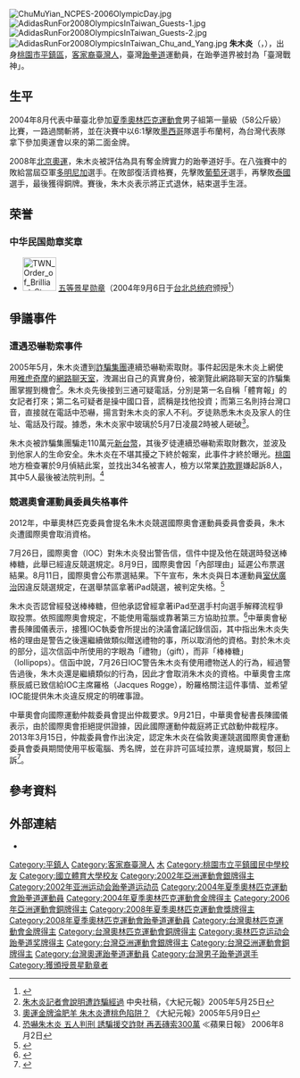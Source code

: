 {{Infobox sportsperson
| name=朱木炎
| image=AdidasRunFor2008OlympicsInTaiwan Mu-yen Chu.jpg
| real_name=朱木炎
| romanizedname=Chu Mu-Yen
| birth_name=
| nationality={{ROC}}
| national_team={{TPE}}
| ethnicity=
| hometown=
| citizenship=
| birth_date={{Birth date and age|year=1982|month=3|day=14}}
| birth_place={{TWN}}[[桃園縣|桃園縣]][[平鎮鄉|平鎮鄉]]
| death_date=
| death_place=
| resting_place=
| monuments=
| residence={{ROC-TWN}}
| education=國立體育大學運動教練研究所
| alma_mater=桃園縣立平鎮國民中學<br/>國立體育大學
| occupation=國立體育大學技擊運動技術學系副教授級專業技術人員（2017年－）<br/>國立體育大學體育博物館館長（2019年－）
| years_active=1998年－
| height={{height|m=1.73}}
| weight={{weight|kg=58}}
| spouse=
| country={{ROC-TWN}}
| sport=跆拳道
| rank=蠅量級、鰭量級
| event=
| collegeteam=國立體育大學
| coach=邱共鉦
| retired=2008年8月23日
| coaching=
| worlds=
{{collapsible list
|'''1998年世界少年跆拳道錦標賽'''：第二名
|'''2001年世界跆拳道錦標賽'''：鰭量級第二名
|'''2001年跆拳道世界盃'''：第一名
|'''2002年世界大學跆拳道錦標賽'''：第二名
|'''2003年夏季世界大學生運動會'''：跆拳道蠅量級第一名
|'''2003年世界跆拳道錦標賽'''：蠅量級第一名
}}
| regionals=
{{collapsible list
|'''2002年亞洲運動會'''：跆拳道鰭量級第二名
|'''2008年亞洲跆拳道錦標賽'''：蠅量級第一名
}}
| nationals=
{{collapsible list
|'''中華民國93年全國大專校院運動會公開男生組'''：跆拳道蠅量級第一名
|'''2004年荷蘭跆拳道公開賽'''：第一名
|'''2008年奧地利跆拳道公開賽'''：第一名
}}
| olympics=
{{collapsible list
|'''2004年夏季奧林匹克運動會'''：跆拳道蠅量級第一名
}}
| highestranking=
| pb=
| medaltemplates=
{{MedalCount|type=國際運動賽會
|夏季奧林匹克運動會|1|0|1
|世界跆拳道錦標賽|1|1|0
|跆拳道世界盃|1|0|0
|亞洲運動會|0|1|1
|亞洲跆拳道錦標賽|1|0|1
|夏季世界大學生運動會|1|0|0
|世界大學跆拳道錦標賽|0|1|0
|世界少年跆拳道錦標賽|0|1|0
}}
{{MedalCountry|{{TPE}}}}
{{MedalSport|男子跆拳道}}
{{MedalCompetition|世界少年跆拳道錦標賽}}
{{MedalSilver|1998年土耳其伊斯坦堡|-48kg}}
{{MedalCompetition|世界跆拳道錦標賽}}
{{MedalSilver|2001年韓國濟州特別自治道濟州市|鰭量級}}
{{MedalGold|2003年德國巴伐利亞州|蠅量級}}
{{MedalCompetition|跆拳道世界盃}}
{{MedalGold|2001年越南胡志明市|-54kg}}
{{MedalCompetition|亞洲運動會}}
{{MedalSilver|2002年韓國釜山廣域市|鰭量級}}
{{MedalBronze|2006年卡達杜哈|蠅量級}}
{{MedalCompetition|世界大學跆拳道錦標賽}}
{{MedalSilver|2002年美國柏克萊|-54kg}}
{{MedalCompetition|夏季世界大學生運動會}}
{{MedalGold|2003年韓國大邱廣域市|蠅量級}}
{{MedalCompetition|夏季奧林匹克運動會跆拳道資格賽}}
{{MedalGold|2003年法國巴黎|-58kg}}
{{MedalGold|2007年英國英格蘭曼徹斯特|-58kg}}
{{MedalCompetition|荷蘭跆拳道公開賽}}
{{MedalGold|2004年荷蘭愛因荷芬|-58kg}}
{{MedalCompetition|夏季奧林匹克運動會}}
{{MedalGold|2004年希臘雅典|蠅量級}}
{{MedalBronze|2008年中國北京市海淀區|蠅量級}}
{{MedalCompetition|亞洲跆拳道錦標賽}}
{{MedalBronze|2006年泰國曼谷|蠅量級}}
{{MedalGold|2008年中國河南省洛陽市|蠅量級}}
{{MedalCompetition|奧地利跆拳道公開賽}}
{{MedalGold|2008年奧地利因斯布魯克|-58kg}}
| show-medals=
| updated=2022年2月19日
}}
{{世大運獎牌記錄
|代表={{TPE}}
|項目=跆拳道
|a1=2003|b1=1|c1=蠅量級
}}
[[File:ChuMuYian_NCPES-2006OlympicDay.jpg|thumb]]
[[File:AdidasRunFor2008OlympicsInTaiwan_Guests-1.jpg|thumb]]
[[File:AdidasRunFor2008OlympicsInTaiwan_Guests-2.jpg|thumb]]
[[File:AdidasRunFor2008OlympicsInTaiwan_Chu_and_Yang.jpg|thumb]]
'''朱木炎'''（{{lang-en|Chu Mu-Yen}}，{{bd|1982年|3月14日||}}），出身[[桃園市|桃園市]][[平鎮區|平鎮區]]，[[客家裔臺灣人|客家裔臺灣人]]，臺灣[[跆拳道|跆拳道]]運動員，在跆拳道界被封為「臺灣戰神」。

==生平==
2004年8月代表中華臺北參加[[2004年夏季奧林匹克運動會|夏季奧林匹克運動會]]男子組第一量級（58公斤級）比賽，一路過關斬將，並在決賽中以6:1擊敗[[墨西哥|墨西哥]]隊選手布蘭柯，為台灣代表隊拿下參加奧運會以來的第二面金牌。

2008年[[2008年夏季奥林匹克运动会|北京奧運]]，朱木炎被評估為具有奪金牌實力的跆拳道好手。在八強賽中的敗給當屆亞軍[[多明尼加|多明尼加]]選手{{tsl|en|Gabriel Mercedes||Gabriel Mercedes}}。在敗部復活資格賽，先擊敗[[葡萄牙|葡萄牙]]選手{{tsl|en|Pedro Póvoa||Pedro Póvoa}}，再擊敗[[泰國|泰國]]選手{{tsl|en|Chutchawal Khawlaor||Chutchawal Khawlaor}}，最後獲得銅牌。賽後，朱木炎表示將正式退休，結束選手生涯。

==荣誉==
===中华民国勋章奖章===
* [[File:TWN_Order_of_Brilliant_Star_5Class_BAR.svg|60px]] [[景星勋章|五等景星勋章]]（2004年9月6日于[[台北市|台北]][[总统府_(台湾)|总统府]]颁授<ref>{{cite web |url=https://www.president.gov.tw/NEWS/8776 |title=總統頒贈「2004年雅典奧林匹克運動會」跆拳道金牌得主陳詩欣、朱木炎勳章 |publisher=中华民国总统府 |date=2004-09-06 |accessdate=2021-08-29 |archive-date=2021-08-29 |archive-url=https://web.archive.org/web/20210829050622/https://www.president.gov.tw/NEWS/8776 |dead-url=no }}</ref>）

== 爭議事件 ==
=== 遭遇恐嚇勒索事件 ===
2005年5月，朱木炎遭到[[詐騙集團|詐騙集團]]連續恐嚇勒索取財。事件起因是朱木炎上網使用[[雅虎奇摩|雅虎奇摩]]的[[網路聊天室|網路聊天室]]，洩漏出自己的真實身份，被瀏覽此網路聊天室的詐騙集團掌握到機會<ref>[http://www.epochtimes.com/b5/5/5/24/n932542.htm 朱木炎記者會說明遭詐騙經過] {{Wayback|url=http://www.epochtimes.com/b5/5/5/24/n932542.htm |date=20200419123248 }}中央社稿，《大紀元報》2005年5月25日</ref>。朱木炎先後接到三通可疑電話，分別是第一名自稱「體育報」的女記者打來；第二名可疑者是操中國口音，謊稱是找他投資；而第三名則持台灣口音，直接就在電話中恐嚇，揚言對朱木炎的家人不利。歹徒熟悉朱木炎及家人的住址、電話及行蹤。據悉，朱木炎家中玻璃於5月7日凌晨2時被人砸破<ref>[http://news.epochtimes.com/b5/5/5/9/n915935.htm 奧運金牌淪肥羊 朱木炎遭桃色陷阱？] {{Wayback|url=http://news.epochtimes.com/b5/5/5/9/n915935.htm |date=20081017065452 }}《大紀元報》2005年5月9日</ref>。

朱木炎被詐騙集團騙走110萬元[[新台幣|新台幣]]，其後歹徒連續恐嚇勒索取財數次，並波及到他家人的生命安全。朱木炎在不堪其擾之下終於報案，此事件才終於曝光。[[桃園市|桃園]]地方檢查署於9月偵結此案，並找出34名被害人，檢方以常業[[詐欺罪|詐欺罪]]嫌起訴8人，其中5人最後被法院判刑。<ref>[http://www.appledaily.com.tw/appledaily/article/headline/20060802/2790768/ 恐嚇朱木炎 五人判刑 誘騙援交詐財 再丟磚索300萬] ≪蘋果日報》 2006年8月2日</ref>

=== 競選奧會運動員委員失格事件 ===
2012年，中華奧林匹克委員會提名朱木炎競選國際奧會運動員委員會委員，朱木炎遭國際奧會取消資格。

7月26日，國際奧會（IOC）對朱木炎發出警告信，信件中提及他在競選時發送棒棒糖，此舉已經違反競選規定。8月9日，國際奧會因「內部理由」延遲公布票選結果。8月11日，國際奧會公布票選結果。下午宣布，朱木炎與日本運動員[[室伏廣治|室伏廣治]]因違反競選規定，在選舉禁區拿著iPad競選，被判定失格。<ref>{{cite news|author=李宇政|title=中華奧會：朱木炎翻盤機率低|language=zh-tw|url=http://tw.news.yahoo.com/%E4%B8%AD%E8%8F%AF%E5%A5%A7%E6%9C%83-%E6%9C%B1%E6%9C%A8%E7%82%8E%E7%BF%BB%E7%9B%A4%E6%A9%9F%E7%8E%87%E4%BD%8E-113624891.html?_esi=1|accessdate=2012-08-16|publisher=中央社|date=2012-08-16|archive-date=2016-03-17|archive-url=https://web.archive.org/web/20160317082911/https://tw.news.yahoo.com/%E4%B8%AD%E8%8F%AF%E5%A5%A7%E6%9C%83-%E6%9C%B1%E6%9C%A8%E7%82%8E%E7%BF%BB%E7%9B%A4%E6%A9%9F%E7%8E%87%E4%BD%8E-113624891.html?_esi=1|dead-url=no}}</ref>

朱木炎否認曾經發送棒棒糖，但他承認曾經拿著iPad至選手村向選手解釋流程爭取投票。依照國際奧會規定，不能使用電腦或靠著第三方協助拉票。<ref>{{cite news|author=龍柏安|title=朱木炎競選 遭奧會判失格|language=zh-tw|url=http://n.yam.com/cna/sports/20120812/20120812711495.html|accessdate=2012-08-12|publisher=中央社|date=2012-08-12|archive-date=2012-08-14|archive-url=https://web.archive.org/web/20120814184012/http://n.yam.com/cna/sports/20120812/20120812711495.html|dead-url=no}}</ref>中華奧會秘書長陳國儀表示，接獲IOC執委會所提出的決議會議記錄信函，其中指出朱木炎失格的理由是警告之後還繼續做類似贈送禮物的事，所以取消他的資格。對於朱木炎的部分，這次信函中所使用的字眼為「禮物」（gift），而非「棒棒糖」（lollipops）。信函中說，7月26日IOC警告朱木炎有使用禮物送人的行為，經過警告過後，朱木炎還是繼續類似的行為，因此才會取消朱木炎的資格。中華奧會主席蔡辰威已致信給IOC主席羅格（Jacques Rogge），盼羅格關注這件事情、並希望IOC能提供朱木炎違反規定的明確事證。

中華奧會向國際運動仲裁委員會提出仲裁要求。9月21日，中華奧會秘書長陳國儀表示，由於國際奧會拒絕提供證據，因此國際運動仲裁庭將正式啟動仲裁程序。2013年3月15日，仲裁委員會作出決定，認定朱木炎在倫敦奧運競選國際奧會運動委員會委員期間使用平板電腦、秀名牌，並在非許可區域拉票，違規屬實，駁回上訴<ref>{{cite news|author=曹宇帆|title=朱木炎告IOC 仲裁法庭駁回|language=zh-tw|url=http://www.cna.com.tw/News/FirstNews/201303150087-1.aspx?123|accessdate=2013-03-15|publisher=中央社|date=2013-03-15|archive-date=2016-03-05|archive-url=https://web.archive.org/web/20160305200149/http://www.cna.com.tw/News/FirstNews/201303150087-1.aspx?123|dead-url=no}}</ref>。

== 參考資料 ==
{{Reflist}}

== 外部連結 ==
*{{IOC profile|id=mu-yen-chu}}

{{Commonscat|Chu Mu-yen}}
{{奧運跆拳道男子58公斤級金牌}}
{{DEFAULTSORT:Chu Mu-Yen朱}}

[[Category:平鎮人|Category:平鎮人]]
[[Category:客家裔臺灣人|Category:客家裔臺灣人]]
[[Category:朱姓|木]]
[[Category:桃園市立平鎮國民中學校友|Category:桃園市立平鎮國民中學校友]]
[[Category:國立體育大學校友|Category:國立體育大學校友]]
[[Category:2002年亞洲運動會銀牌得主|Category:2002年亞洲運動會銀牌得主]]
[[Category:2002年亚洲运动会跆拳道运动员|Category:2002年亚洲运动会跆拳道运动员]]
[[Category:2004年夏季奧林匹克運動會跆拳道運動員|Category:2004年夏季奧林匹克運動會跆拳道運動員]]
[[Category:2004年夏季奧林匹克運動會金牌得主|Category:2004年夏季奧林匹克運動會金牌得主]]
[[Category:2006年亞洲運動會銅牌得主|Category:2006年亞洲運動會銅牌得主]]
[[Category:2008年夏季奧林匹克運動會獎牌得主|Category:2008年夏季奧林匹克運動會獎牌得主]]
[[Category:2008年夏季奧林匹克運動會跆拳道運動員|Category:2008年夏季奧林匹克運動會跆拳道運動員]]
[[Category:台灣奧林匹克運動會金牌得主|Category:台灣奧林匹克運動會金牌得主]]
[[Category:台灣奧林匹克運動會銅牌得主|Category:台灣奧林匹克運動會銅牌得主]]
[[Category:奥林匹克运动会跆拳道奖牌得主|Category:奥林匹克运动会跆拳道奖牌得主]]
[[Category:台灣亞洲運動會銀牌得主|Category:台灣亞洲運動會銀牌得主]]
[[Category:台灣亞洲運動會銅牌得主|Category:台灣亞洲運動會銅牌得主]]
[[Category:台灣奧運跆拳道運動員|Category:台灣奧運跆拳道運動員]]
[[Category:台灣男子跆拳道選手|Category:台灣男子跆拳道選手]]
[[Category:獲頒授景星勳章者|Category:獲頒授景星勳章者]]